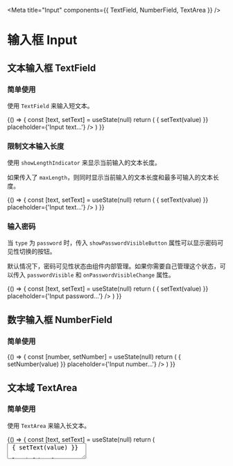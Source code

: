 
<Meta title="Input" components={{ TextField, NumberField, TextArea }} />

# 输入框 Input


## 文本输入框 TextField

### 简单使用

使用 `TextField` 来输入短文本。

<Preview>
  <Story name="TextField">
    {() => {
      const [text, setText] = useState(null)
      return (
        <TextField
          type='text'
          value={text}
          onChange={(value) => { setText(value) }}
          placeholder={'Input text...'}
        />
      )
    }}
  </Story>
</Preview>

### 限制文本输入长度

使用 `showLengthIndicator` 来显示当前输入的文本长度。

如果传入了 `maxLength`，则同时显示当前输入的文本长度和最多可输入的文本长度。

<Preview>
  <Story name="TextField with length limit">
    {() => {
      const [text, setText] = useState(null)
      return (
        <TextField
          type='text'
          value={text}
          maxLength={10}
          showLengthIndicator
          onChange={(value) => { setText(value) }}
          placeholder={'Input text...'}
        />
      )
    }}
  </Story>
</Preview>

### 输入密码

当 `type` 为 `password` 时，传入 `showPasswordVisibleButton` 属性可以显示密码可见性切换的按钮。

默认情况下，密码可见性状态由组件内部管理。如果你需要自己管理这个状态，可以传入 `passwordVisible` 和 `onPasswordVisibleChange` 属性。

<Preview>
  <Story name="TextField with password">
    {() => {
      const [text, setText] = useState(null)
      return (
        <TextField
          type='password'
          value={text}
          showPasswordVisibleButton
          onChange={(value) => { setText(value) }}
          placeholder={'Input password...'}
        />
      )
    }}
  </Story>
</Preview>

## 数字输入框 NumberField

### 简单使用

<Preview>
  <Story name="NumberField">
    {() => {
      const [number, setNumber] = useState(null)
      return (
        <NumberField
          value={number}
          onChange={(value) => { setNumber(value) }}
          placeholder={'Input number...'}
        />
      )
    }}
  </Story>
</Preview>

## 文本域 TextArea

### 简单使用

使用 `TextArea` 来输入长文本。

<Preview>
  <Story name="TextArea">
    {() => {
      const [text, setText] = useState(null)
      return (
        <TextArea
          value={text}
          onChange={(value) => { setText(value) }}
          placeholder={'Input text...'}
        />
      )
    }}
  </Story>
</Preview>

### 限制文本输入长度

<Preview>
  <Story name="TextArea with length limit">
    {() => {
      const [text, setText] = useState(null)
      return (
        <TextArea
          value={text}
          maxLength={20}
          showLengthIndicator
          onChange={(value) => { setText(value) }}
          placeholder={'Input text...'}
        />
      )
    }}
  </Story>
</Preview>

### Props

<Props components={{ TextField, NumberField, TextArea }} />